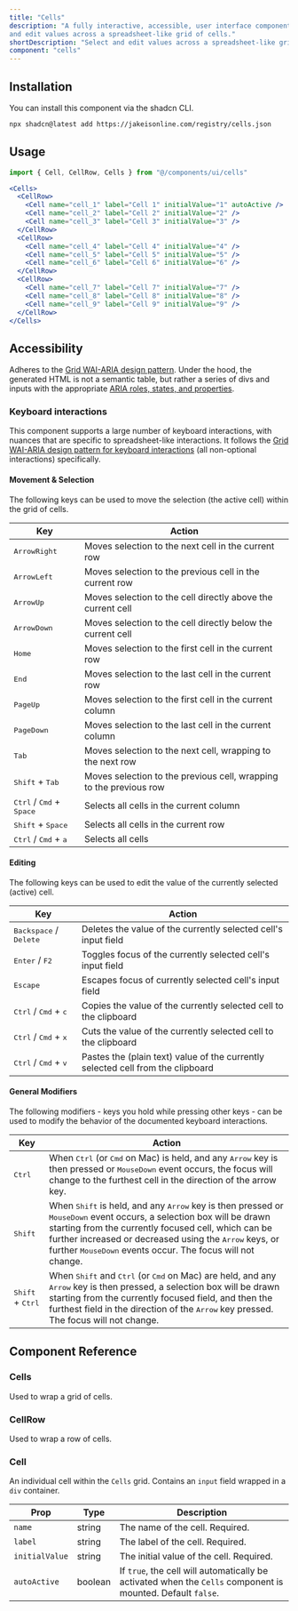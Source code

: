 ```yaml
---
title: "Cells"
description: "A fully interactive, accessible, user interface component that allows user to select
and edit values across a spreadsheet-like grid of cells."
shortDescription: "Select and edit values across a spreadsheet-like grid of cells."
component: "cells"
---
```



<ExampleComponentWithCode name="cells-3x3" client:load />

## Installation

You can install this component via the shadcn CLI.

```bash
npx shadcn@latest add https://jakeisonline.com/registry/cells.json
```

## Usage

```jsx
import { Cell, CellRow, Cells } from "@/components/ui/cells"
```

```jsx
<Cells>
  <CellRow>
    <Cell name="cell_1" label="Cell 1" initialValue="1" autoActive />
    <Cell name="cell_2" label="Cell 2" initialValue="2" />
    <Cell name="cell_3" label="Cell 3" initialValue="3" />
  </CellRow>
  <CellRow>
    <Cell name="cell_4" label="Cell 4" initialValue="4" />
    <Cell name="cell_5" label="Cell 5" initialValue="5" />
    <Cell name="cell_6" label="Cell 6" initialValue="6" />
  </CellRow>
  <CellRow>
    <Cell name="cell_7" label="Cell 7" initialValue="7" />
    <Cell name="cell_8" label="Cell 8" initialValue="8" />
    <Cell name="cell_9" label="Cell 9" initialValue="9" />
  </CellRow>
</Cells>
```

## Accessibility

Adheres to the [Grid WAI-ARIA design pattern](https://www.w3.org/WAI/ARIA/apg/patterns/grid/). Under the hood, the generated HTML is not a semantic table, but rather a series of divs and inputs with the appropriate [ARIA roles, states, and properties](https://www.w3.org/WAI/ARIA/apg/patterns/grid/#wai-ariaroles,states,andproperties).

### Keyboard interactions

This component supports a large number of keyboard interactions, with nuances that are specific to spreadsheet-like interactions. It follows the [Grid WAI-ARIA design pattern for keyboard interactions](https://www.w3.org/WAI/ARIA/apg/patterns/grid/) (all non-optional interactions) specifically.

#### Movement & Selection

The following keys can be used to move the selection (the active cell) within the grid of cells.

| Key                                                 | Action                                                             |
| --------------------------------------------------- | ------------------------------------------------------------------ |
| <kbd>ArrowRight</kbd>                               | Moves selection to the next cell in the current row                |
| <kbd>ArrowLeft</kbd>                                | Moves selection to the previous cell in the current row            |
| <kbd>ArrowUp</kbd>                                  | Moves selection to the cell directly above the current cell        |
| <kbd>ArrowDown</kbd>                                | Moves selection to the cell directly below the current cell        |
| <kbd>Home</kbd>                                     | Moves selection to the first cell in the current row               |
| <kbd>End</kbd>                                      | Moves selection to the last cell in the current row                |
| <kbd>PageUp</kbd>                                   | Moves selection to the first cell in the current column            |
| <kbd>PageDown</kbd>                                 | Moves selection to the last cell in the current column             |
| <kbd>Tab</kbd>                                      | Moves selection to the next cell, wrapping to the next row         |
| <kbd>Shift</kbd> + <kbd>Tab</kbd>                   | Moves selection to the previous cell, wrapping to the previous row |
| <kbd>Ctrl</kbd> / <kbd>Cmd</kbd> + <kbd>Space</kbd> | Selects all cells in the current column                            |
| <kbd>Shift</kbd> + <kbd>Space</kbd>                 | Selects all cells in the current row                               |
| <kbd>Ctrl</kbd> / <kbd>Cmd</kbd> + <kbd>a</kbd>     | Selects all cells                                                  |

#### Editing

The following keys can be used to edit the value of the currently selected (active) cell.

| Key                                             | Action                                                                          |
| ----------------------------------------------- | ------------------------------------------------------------------------------- |
| <kbd>Backspace</kbd> / <kbd>Delete</kbd>        | Deletes the value of the currently selected cell's input field                  |
| <kbd>Enter</kbd> / <kbd>F2</kbd>                | Toggles focus of the currently selected cell's input field                      |
| <kbd>Escape</kbd>                               | Escapes focus of currently selected cell's input field                          |
| <kbd>Ctrl</kbd> / <kbd>Cmd</kbd> + <kbd>c</kbd> | Copies the value of the currently selected cell to the clipboard                |
| <kbd>Ctrl</kbd> / <kbd>Cmd</kbd> + <kbd>x</kbd> | Cuts the value of the currently selected cell to the clipboard                  |
| <kbd>Ctrl</kbd> / <kbd>Cmd</kbd> + <kbd>v</kbd> | Pastes the (plain text) value of the currently selected cell from the clipboard |

#### General Modifiers

The following modifiers - keys you hold while pressing other keys - can be used to modify the behavior of the documented keyboard interactions.

| Key                                | Action                                                                                                                                                                                                                                                                                                                                          |
| ---------------------------------- | ----------------------------------------------------------------------------------------------------------------------------------------------------------------------------------------------------------------------------------------------------------------------------------------------------------------------------------------------- |
| <kbd>Ctrl</kbd>                    | When <kbd>Ctrl</kbd> (or <kbd>Cmd</kbd> on Mac) is held, and any <kbd>Arrow</kbd> key is then pressed or <kbd>MouseDown</kbd> event occurs, the focus will change to the furthest cell in the direction of the arrow key.                                                                                                                       |
| <kbd>Shift</kbd>                   | When <kbd>Shift</kbd> is held, and any <kbd>Arrow</kbd> key is then pressed or <kbd>MouseDown</kbd> event occurs, a selection box will be drawn starting from the currently focused cell, which can be further increased or decreased using the <kbd>Arrow</kbd> keys, or further <kbd>MouseDown</kbd> events occur. The focus will not change. |
| <kbd>Shift</kbd> + <kbd>Ctrl</kbd> | When <kbd>Shift</kbd> and <kbd>Ctrl</kbd> (or <kbd>Cmd</kbd> on Mac) are held, and any <kbd>Arrow</kbd> key is then pressed, a selection box will be drawn starting from the currently focused field, and then the furthest field in the direction of the <kbd>Arrow</kbd> key pressed. The focus will not change.                              |

## Component Reference

### Cells

Used to wrap a grid of cells.

### CellRow

Used to wrap a row of cells.

### Cell

An individual cell within the `Cells` grid. Contains an `input` field wrapped in a `div` container.

| Prop           | Type    | Description                                                                                                 |
| -------------- | ------- | ----------------------------------------------------------------------------------------------------------- |
| `name`         | string  | The name of the cell. Required.                                                                             |
| `label`        | string  | The label of the cell. Required.                                                                            |
| `initialValue` | string  | The initial value of the cell. Required.                                                                    |
| `autoActive`   | boolean | If `true`, the cell will automatically be activated when the `Cells` component is mounted. Default `false`. |
